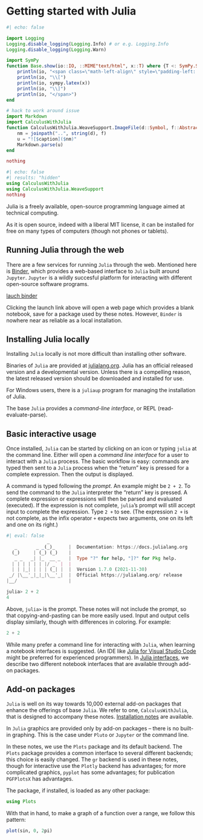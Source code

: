 # Getting started with Julia


```julia
#| echo: false

import Logging
Logging.disable_logging(Logging.Info) # or e.g. Logging.Info
Logging.disable_logging(Logging.Warn)

import SymPy
function Base.show(io::IO, ::MIME"text/html", x::T) where {T <: SymPy.SymbolicObject}
    println(io, "<span class=\"math-left-align\" style=\"padding-left: 4px; width:0; float:left;\"> ")
    println(io, "\\[")
    println(io, sympy.latex(x))
    println(io, "\\]")
    println(io, "</span>")
end

# hack to work around issue
import Markdown
import CalculusWithJulia
function CalculusWithJulia.WeaveSupport.ImageFile(d::Symbol, f::AbstractString, caption; kwargs...)
    nm = joinpath("..", string(d), f)
    u = "![$caption]($nm)"
    Markdown.parse(u)
end

nothing
```

```julia
#| echo: false
#| results: "hidden"
using CalculusWithJulia
using CalculusWithJulia.WeaveSupport
nothing
```

Julia is a freely available, open-source programming language aimed at technical computing.


As it is open source, indeed with a liberal MIT license, it can be installed for free on many types of computers (though not phones or tablets).


## Running Julia through the web


There are a few services for running `Julia` through the web. Mentioned here is [Binder](https://mybinder.org), which provides a web-based interface to `Julia` built around `Jupyter`.  `Jupyter` is a wildly succesful platform for interacting with different open-source software programs.


[lauch binder](https://mybinder.org/v2/gh/CalculusWithJulia/CwJScratchPad.git/master)


Clicking the launch link above will open a web page which provides a blank notebook, save for a package used by these notes. However, `Binder` is nowhere near as reliable as a local installation.


## Installing Julia locally


Installing `Julia` locally is not more difficult than installing other software.


Binaries of `Julia` are provided at [julialang.org](http://julialang.org/downloads/). Julia has an official released version and a developmental version. Unless there is a compelling reason, the latest released version should be downloaded and installed for use.


For Windows users, there is a `juliaup` program for managing the installation of Julia.


The base `Julia` provides a *command-line interface*, or REPL (read-evaluate-parse).


## Basic interactive usage


Once installed, `Julia` can be started by clicking on an icon or typing `julia` at the command line. Either will open a *command line interface* for a user to interact with a `Julia` process. The basic workflow is easy: commands are typed then sent to a `Julia` process when the "return" key is pressed for a complete expression. Then the output is displayed.


A command is typed following the *prompt*. An example might be `2 + 2`. To send the command to the `Julia` interpreter the "return" key is pressed. A complete expression or expressions will then be parsed and evaluated (executed). If the expression is not complete, `julia`'s prompt will still accept input to complete the expression. Type `2 +` to see. (The expression `2 +` is not complete, as the infix operator `+` expects two arguments, one on its left and one on its right.)


```julia
#| eval: false
               _
   _       _ _(_)_     |  Documentation: https://docs.julialang.org
  (_)     | (_) (_)    |
   _ _   _| |_  __ _   |  Type "?" for help, "]?" for Pkg help.
  | | | | | | |/ _` |  |
  | | |_| | | | (_| |  |  Version 1.7.0 (2021-11-30)
 _/ |\__'_|_|_|\__'_|  |  Official https://julialang.org/ release
|__/                   |

julia> 2 + 2
4
```

Above, `julia>` is the prompt.  These notes will not include the prompt, so that copying-and-pasting can be more easily used. Input and output cells display similarly, though with differences in coloring. For example:


```julia
2 + 2
```

While many prefer a command line for interacting with `Julia`, when learning a notebook interfaces is suggested. (An IDE like [Julia for Visual Studio Code](https://www.julia-vscode.org/) might be preferred for experienced programmers). In   [Julia interfaces](./julia_interfaces.html), we describe two different notebook interfaces that are available through add-on packages.


## Add-on packages


`Julia` is well on its way towards 10,000 external add-on packages that enhance the offerings of base `Julia`. We refer to one, `CalculusWithJulia`, that is designed to accompany these notes. [Installation notes](./calculus_with_julia.html) are available.


In `Julia` graphics are provided only by add-on packages – there is no built-in graphing. This is the case under `Pluto` or `Jupyter` or the command line.


In these notes, we use the `Plots` package and its default backend. The `Plots` package provides a common interface to several different backends; this choice is easily changed. The `gr` backend is used in these notes, though for interactive use the `Plotly` backend has advantages; for more complicated graphics, `pyplot` has some advantages; for publication `PGFPlotsX` has advantages.


The package, if installed, is loaded as any other package:


```julia
using Plots
```

With that in hand, to make a graph of a function over a range, we follow this pattern:


```julia
plot(sin, 0, 2pi)
```

